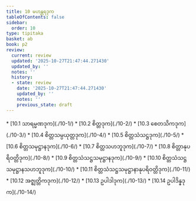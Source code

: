 ```yaml
---
title: 10 မဟန္တရဒုက
tableOfContents: false
sidebar:
  order: 10
type: tipitaka
basket: ab
book: p2
review:
  current: review
  updated: '2025-10-27T21:47:44.271430'
  updated_by: ''
  notes: ''
  history:
  - state: review
    date: '2025-10-27T21:47:44.271430'
    updated_by: ''
    notes: ''
    previous_state: draft
---
```



<ReviewStatus review={frontmatter.review} showDetails={true} />

<HypothesisAnnotation frontmatter={frontmatter} />

<DynamicBreadcrumb />



<TableOfContents book="p2" section="10">
* [10.1 သာရမ္မဏဒုက](./10-1/)
* [10.2 စိတ္တဒုက](./10-2/)
* [10.3 စေတသိကဒုက](./10-3/)
* [10.4 စိတ္တသမ္ပယုတ္တဒုက](./10-4/)
* [10.5 စိတ္တသံသဋ္ဌဒုက](./10-5/)
* [10.6 စိတ္တသမုဋ္ဌာနဒုက](./10-6/)
* [10.7 စိတ္တသဟဘူဒုက](./10-7/)
* [10.8 စိတ္တာနုပရိဝတ္တိဒုက](./10-8/)
* [10.9 စိတ္တသံသဋ္ဌသမုဋ္ဌာနဒုက](./10-9/)
* [10.10 စိတ္တသံသဋ္ဌသမုဋ္ဌာနသဟဘူဒုက](./10-10/)
* [10.11 စိတ္တသံသဋ္ဌသမုဋ္ဌာနာနုပရိဝတ္တိဒုက](./10-11/)
* [10.12 အဇ္ဈတ္တိကဒုက](./10-12/)
* [10.13 ဥပါဒါဒုက](./10-13/)
* [10.14 ဥပါဒိန္နဒုက](./10-14/)
</TableOfContents>